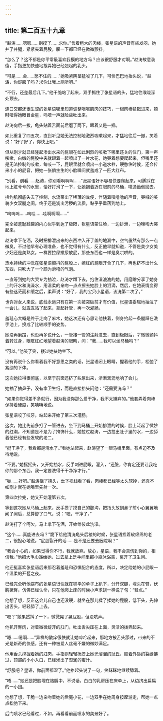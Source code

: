 ```yaml
---
---
---
```

title: 第二百五十九章
---




“赵涛……嗯嗯……别摸了……求你。”含着粗大的肉棒，张星语的声音有些发闷，她并了并腿，紧紧夹着屁股，腰一下都已经在微微颤抖。

“怎么了？这不都是你平常最喜欢我摸的地方吗？应该很舒服才对啊。”赵涛故意装傻，手指更加快速地拨弄她已经翘起的乳头。

“可是……会……憋不住的……”她吸紧阴茎猛唆了几下，可怜巴巴地抬头说，“赵涛，你舒服了吗？求你让我上厕所吧。”

“不行，还差最后几下。”他干脆站了起来，双手抓住了张星语的头，猛地往喉咙深处顶去。

连口交都还很生涩的张星语哪里知道调整咽喉肌肉的技巧，一根肉棒猛戳进来，顿时噎得她眼冒金星，呜唔一声就险些吐出来。

赵涛向后一拔，龟头贴着舌面前后磨了两下，跟着又是一插。

如此重复了四五次，直到听见她无法控制地激烈咳嗽起来，才猛地往后一撤，笑着说：“好了好了，你快上吧。”

但从刚才就已经隆起渗出水来的屁眼在如此剧烈的咳嗽下哪里还关的住门，第一声咳嗽，白嫩的屁股中央就跟着一起喷出了一片水花，她哭着想要爬起来，但嘴里还是无法控制的咳嗽，每咳一下，屁眼里就会喷出一小道水柱，硬憋住时候，还会传来小小的屁音，把她一张俏生生的小脸瞬间就羞成了一匹大红布。

“别看，别看……赵涛，你别看啊啊啊……”张星语好不容易快要爬起来，可脚踩在地上脏兮兮的水里，恰好打滑了一下，让她抱着近在眼前的马桶，噗通跪倒回去。

括约肌彻底失去了控制，水流带出了稀薄的粪便，伴随着噗噜噜的声音，哭喊的美貌少女双腿之间，终于还是淌出污秽的流质，黏乎乎垂落到地上。

“呜呜呜……呜哇……哇啊啊啊……”

完全被羞耻蹂躏的内心似乎到达了极限，张星语蒙住脸，一边排泄，一边嚎啕大哭起来。

赵涛拿下花洒，及时把排泄出来的东西冲入开了盖的地漏中，空气虽然有那么一点微臭，不过他早有心理准备，也不觉得有什么，反正他早就知道，不管是美少女美少妇还是美熟女，一样要拉屎撒尿放屁，那些东西也一样是臭哄哄的。

热水持续的冲洗在张星语颤抖的屁股上，嫣红的屁眼开合了几下，再也挤不出什么东西，只吹大了一个颇为滑稽的气泡。

一直等到她的大哭专为抽泣，赵涛才蹲下去，抱住湿漉漉的她，用磨蹭分享了她身上的汗水和洗澡水，用温柔的亲吻一点点擦去她脸上的泪滴，然后，在她表情变得有些迷茫而和缓之后，柔声说：“好了，我的宝贝小星语，该洗第二次了。”

也许对女人来说，底线永远只有在第一次被突破前才有价值，张星语委屈地抽泣了一会儿，就乖乖站了起来，拿起针管，再一次灌肠。

羞耻心大概是终于走向了麻木，她这次还有心思让他扶着，侧身抬起一条腿踩在洗手池上，换成了比较顺手的姿势。

她没再磨蹭，也没再多说什么，一管接一管的注射进去，直到极限后，才微微颤抖着转过身，眼眶红红地望着赵涛的眼睛，问：“我……我可以坐马桶吗？”

“可以。”他笑了笑，搂过她扶她坐下。

没有再说什么你看着我不好意思之类的话，张星语闭上眼睛，握着他的手，松弛了紧绷的下体。

这次她拉得很彻底，以至于前面还挤了些尿出来，淅淅沥沥地响了会儿。

她抽了抽鼻子，没有拿卫生纸，而是直接抬头问他：“还需要洗吗？”

“如果你觉得差不多就行，因为我没你那么爱干净，我不太嫌弃的。”他套弄着肉棒保持着硬度，笑嘻嘻地说。

张星语咬了咬牙，站起来开始了第三次灌肠。

这次，她比先前多打了一管进去，坐下到马桶上开始排泄的时候，脸上泛起了微妙的红潮，不知道是不是为了掩饰什么，她拉过赵涛，一边拉出肚子里的水，一边舔着他已经有些发软的老二。

“挺干净了，我看都是清水了。”看她站起来，赵涛望了一眼马桶里面，有点迫不及待地说。

“不要。”她摇摇头，又开始抽水，反手刺进屁眼，灌入，“还脏，你肯定还要让我吃你的那个东西，我一定要洗得干干净净才行。”

“呃……好吧。”赵涛挠了挠头，垂下视线看了看，肉棒都已经等太久软掉，还真不如刚才就在她嘴里先射一次。

第四次拉完，她又开始灌第五次。

等到这次她从马桶上起来，反手摸了摸自己的腚沟，把指头放到鼻子前小心翼翼地闻了闻后，总算舒了口气，说：“嗯，干净了。”

赵涛打了个呵欠，马上拿下花洒，开始给彼此洗澡。

“这个……真能进去吗？”跪下给他清洗龟头后棱的时候，张星语捏着软绵绵的老二，很担心地说，“屁股裂开的话……是不是还要去医院啊？”

“我会小心的，如果觉得你不行，我就放弃。放心，星语，我不会真伤到你的，相信我。”他把大毛巾递给她，过去拿上洗手间里那小瓶沐浴露，离开了卫生间。

他还挺喜欢张星语后来那忍着羞耻和恐惧配合的态度，所以，决定给她的小屁眼一个温柔的开苞之夜。

已经完全听他摆布的张星语很快就在铺平的单子上趴下，分开双腿，埋头在臂，伏胸撅臀，仿佛已经认命，只在他爬上床的时候小声求饶一样说了句：“轻点。”

他想了想，反正这会儿自己也还没硬，就坐在那儿揉了揉她的屁股，低下头，先伸出舌头，轻轻舔了上去。

“嗯？”她果然抖了一下，微微晃了晃屁股，但没吭声。

他扒开臀肉，对着微微绽开的肛门，吐出舌尖压在上面，灵活的拨弄起来。

“嗯……嗯啊……”异样的酸痒很快就让她呻吟起来，那地方被舌头舔过，带来的不光是新奇的快感，还有一种被爱人丝毫不嫌的微妙满足。

他用舌头挖掘着她的肛肉，手指则轻轻抚摸上她光溜溜的耻丘，顺着外唇的裂缝拂过，顶部的小小入口，已经渗出了湿润的蜜汁。

“舒服吧？星语，你前面都湿了。”他抬起头说了一句，笑眯眯地继续舔着。

“唔……”她还是把脸埋在胳膊中，不说话，白白的乳房压在床单上，从边挤出扁扁的一小团。

他想了想，干脆一边亲吻着她的后庭小花，一边双手在她周身按摩游走，帮她一点点松弛下来。

后门喷水已经看过，不如，再看看前面喷水的美景好了。